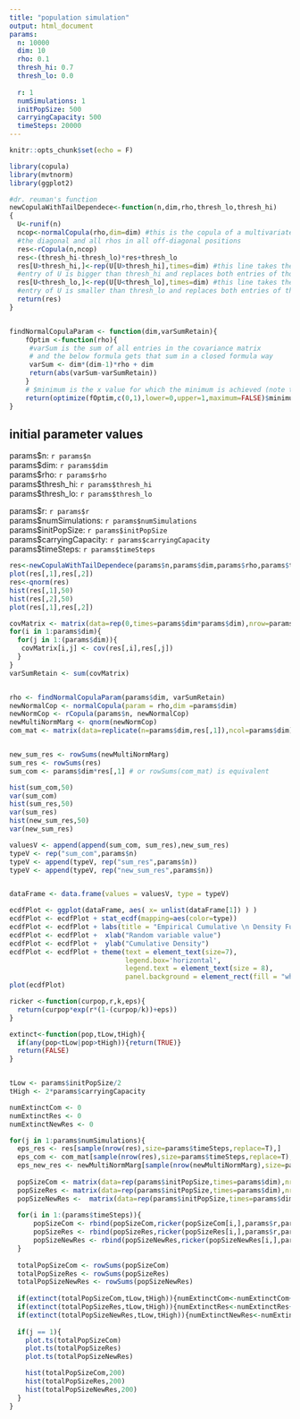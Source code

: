 ```yaml
---
title: "population simulation"
output: html_document
params:
  n: 10000
  dim: 10 
  rho: 0.1
  thresh_hi: 0.7
  thresh_lo: 0.0
  
  r: 1 
  numSimulations: 1
  initPopSize: 500 
  carryingCapacity: 500 
  timeSteps: 20000
---
```


```r
knitr::opts_chunk$set(echo = F)
```

```r
library(copula)
library(mvtnorm)
library(ggplot2)
```

```r
#dr. reuman's function
newCopulaWithTailDependece<-function(n,dim,rho,thresh_lo,thresh_hi)
{
  U<-runif(n)
  ncop<-normalCopula(rho,dim=dim) #this is the copula of a multivariate normal with covariance matrix having 1s on
  #the diagonal and all rhos in all off-diagonal positions
  res<-rCopula(n,ncop)
  res<-(thresh_hi-thresh_lo)*res+thresh_lo
  res[U>thresh_hi,]<-rep(U[U>thresh_hi],times=dim) #this line takes the rows of res for which the corresponding
  #entry of U is bigger than thresh_hi and replaces both entries of those rows by the corresponding value of U
  res[U<thresh_lo,]<-rep(U[U<thresh_lo],times=dim) #this line takes the rows of res for which the corresponding
  #entry of U is smaller than thresh_lo and replaces both entries of those rows by the corresponding value of U
  return(res)
}


findNormalCopulaParam <- function(dim,varSumRetain){
    fOptim <-function(rho){
     #varSum is the sum of all entries in the covariance matrix 
     # and the below formula gets that sum in a closed formula way
     varSum <- dim*(dim-1)*rho + dim
     return(abs(varSum-varSumRetain))
    }
    # $minimum is the x value for which the minimum is achieved (note that optimize returns a list) 
    return(optimize(fOptim,c(0,1),lower=0,upper=1,maximum=FALSE)$minimum)
}
```
## initial parameter values
params\$n: `r params$n`<br />
params\$dim: `r params$dim`<br />
params\$rho: `r params$rho`<br />
params\$thresh_hi: `r params$thresh_hi`<br />
params\$thresh_lo: `r params$thresh_lo`<br />

params\$r: `r params$r`<br />
params\$numSimulations: `r params$numSimulations`<br />
params\$initPopSize: `r params$initPopSize`<br />
params\$carryingCapacity: `r params$carryingCapacity`<br />
params\$timeSteps: `r params$timeSteps`<br />

```r
res<-newCopulaWithTailDependece(params$n,params$dim,params$rho,params$thresh_lo,params$thresh_hi)
plot(res[,1],res[,2])
res<-qnorm(res)
hist(res[,1],50)
hist(res[,2],50)
plot(res[,1],res[,2])
```

```r

covMatrix <- matrix(data=rep(0,times=params$dim*params$dim),nrow=params$dim,byrow=TRUE)
for(i in 1:params$dim){
  for(j in 1:(params$dim)){
   covMatrix[i,j] <- cov(res[,i],res[,j])
  }
}
varSumRetain <- sum(covMatrix)


rho <- findNormalCopulaParam(params$dim, varSumRetain)
newNormalCop <- normalCopula(param = rho,dim =params$dim)
newNormCop <- rCopula(params$n, newNormalCop)
newMultiNormMarg <- qnorm(newNormCop)
com_mat <- matrix(data=replicate(n=params$dim,res[,1]),ncol=params$dim)


new_sum_res <- rowSums(newMultiNormMarg)
sum_res <- rowSums(res)
sum_com <- params$dim*res[,1] # or rowSums(com_mat) is equivalent

hist(sum_com,50)
var(sum_com)
hist(sum_res,50)
var(sum_res)
hist(new_sum_res,50)
var(new_sum_res)
```

```r
valuesV <- append(append(sum_com, sum_res),new_sum_res)
typeV <- rep("sum_com",params$n)
typeV <- append(typeV, rep("sum_res",params$n))
typeV <- append(typeV, rep("new_sum_res",params$n))


dataFrame <- data.frame(values = valuesV, type = typeV)

ecdfPlot <- ggplot(dataFrame, aes( x= unlist(dataFrame[1]) ) )
ecdfPlot <- ecdfPlot + stat_ecdf(mapping=aes(color=type))
ecdfPlot <- ecdfPlot + labs(title = "Empirical Cumulative \n Density Function")
ecdfPlot <- ecdfPlot +  xlab("Random variable value")
ecdfPlot <- ecdfPlot +  ylab("Cumulative Density")
ecdfPlot <- ecdfPlot + theme(text = element_text(size=7),
                             legend.box='horizontal',
                             legend.text = element_text(size = 8),
                             panel.background = element_rect(fill = "white")) + scale_colour_brewer(palette = "Set1")
plot(ecdfPlot)
```

```r
ricker <-function(curpop,r,k,eps){
  return(curpop*exp(r*(1-(curpop/k))+eps))
}

extinct<-function(pop,tLow,tHigh){
  if(any(pop<tLow|pop>tHigh)){return(TRUE)}
  return(FALSE)
}


tLow <- params$initPopSize/2 
tHigh <- 2*params$carryingCapacity

numExtinctCom <- 0 
numExtinctRes <- 0 
numExtinctNewRes <- 0 

for(j in 1:params$numSimulations){
  eps_res <- res[sample(nrow(res),size=params$timeSteps,replace=T),] 
  eps_com <- com_mat[sample(nrow(res),size=params$timeSteps,replace=T),] 
  eps_new_res <- newMultiNormMarg[sample(nrow(newMultiNormMarg),size=params$timeSteps,replace=T),] 
  
  popSizeCom <- matrix(data=rep(params$initPopSize,times=params$dim),nrow=1,byrow = T)
  popSizeRes <- matrix(data=rep(params$initPopSize,times=params$dim),nrow=1,byrow = T)
  popSizeNewRes <-  matrix(data=rep(params$initPopSize,times=params$dim),nrow=1,byrow = T)
  
  for(i in 1:(params$timeSteps)){
      popSizeCom <- rbind(popSizeCom,ricker(popSizeCom[i,],params$r,params$carryingCapacity,eps_com[i,]))
      popSizeRes <- rbind(popSizeRes,ricker(popSizeRes[i,],params$r,params$carryingCapacity,eps_res[i,]))
      popSizeNewRes <- rbind(popSizeNewRes,ricker(popSizeNewRes[i,],params$r,params$carryingCapacity,eps_new_res[i,]))
  }
  
  totalPopSizeCom <- rowSums(popSizeCom)
  totalPopSizeRes <- rowSums(popSizeRes)
  totalPopSizeNewRes <- rowSums(popSizeNewRes)
  
  if(extinct(totalPopSizeCom,tLow,tHigh)){numExtinctCom<-numExtinctCom+1}
  if(extinct(totalPopSizeRes,tLow,tHigh)){numExtinctRes<-numExtinctRes+1}
  if(extinct(totalPopSizeNewRes,tLow,tHigh)){numExtinctNewRes<-numExtinctNewRes+1}
   
  if(j == 1){
    plot.ts(totalPopSizeCom)
    plot.ts(totalPopSizeRes)
    plot.ts(totalPopSizeNewRes)

    hist(totalPopSizeCom,200)
    hist(totalPopSizeRes,200)
    hist(totalPopSizeNewRes,200)
  }
}
```


